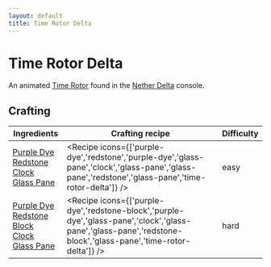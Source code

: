 ```yaml
---
layout: default
title: Time Rotor Delta
---
```



Time Rotor Delta
===================

An animated [Time Rotor](/time-rotor) found in the [Nether Delta](/interiors#DELTA) console.

## Crafting

| Ingredients | Crafting recipe | Difficulty |
| ----------- | --------------- | ------------- |
| [Purple Dye](https://minecraft.wiki/w/Purple_Dye)<br/>[Redstone](https://minecraft.wiki/w/Redstone)<br/>[Clock](https://minecraft.wiki/w/Clock)<br/>[Glass Pane](https://minecraft.wiki/w/Glass_Pane) | <Recipe icons={['purple-dye','redstone','purple-dye','glass-pane','clock','glass-pane','glass-pane','redstone','glass-pane','time-rotor-delta']} /> | easy |
| [Purple Dye](https://minecraft.wiki/w/Purple_Dye)<br/>[Redstone Block](https://minecraft.wiki/w/Redstone_Block)<br/>[Clock](https://minecraft.wiki/w/Clock)<br/>[Glass Pane](https://minecraft.wiki/w/Glass_Pane) | <Recipe icons={['purple-dye','redstone-block','purple-dye','glass-pane','clock','glass-pane','glass-pane','redstone-block','glass-pane','time-rotor-delta']} /> | hard |
